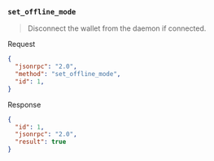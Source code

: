 ### `set_offline_mode`

> Disconnect the wallet from the daemon if connected.

Request
```json
{
  "jsonrpc": "2.0",
  "method": "set_offline_mode",
  "id": 1,
}
```

Response
```json
{
  "id": 1,
  "jsonrpc": "2.0",
  "result": true
}
```